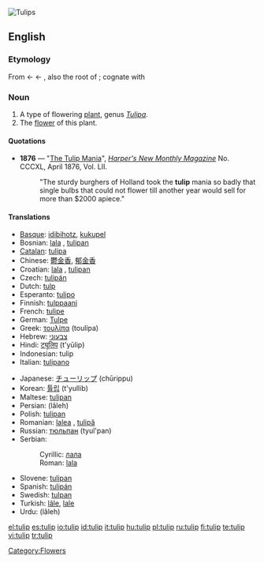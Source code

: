 [[Image:Tulip - floriade canberra.jpg|thumb|Tulips]]
{{wikipedia}}
{{commonspar|Tulipa}}
==English==

===Etymology===
From {{L.}} {{term|tulipa|lang=la}} ← {{Turk.}} {{term|tülbend}} ← {{Pers.}} {{term|دلبند|tr=dulbend||sc=fa-Arab}}, also the root of {{term|turban}}; cognate with {{Mazan.}} {{term|تولیپ||tulip|sc=fa-Arab}}

===Noun===
{{en-noun}}

# A type of flowering [[plant]], genus ''[[Tulipa]]''.
# The [[flower]] of this plant.

====Quotations====
*'''1876''' —  "[[s:The Tulip Mania|The Tulip Mania]]", ''[[w:Harper's Magazine|Harper's New Monthly Magazine]]'' No. CCCXL, April 1876, Vol. LII.
*:"The sturdy burghers of Holland took the '''tulip''' mania so badly that single bulbs that could not flower till another year would sell for more than $2000 apiece."

====Translations====
{{top}}
*[[Basque]]: [[idibihotz]], [[kukupel]]
*Bosnian: [[lala#Bosnian|lala]] {{f}}, [[tulipan#Bosnian|tulipan]] {{m}}
*[[Catalan]]: [[tulipa]] {{f}}
*Chinese: [[鬱金香]], [[郁金香]]
*Croatian: [[lala#Croatian|lala]] {{f}}, [[tulipan#Croatian|tulipan]] {{m}}
*Czech: [[tulipán]] {{m}}
*Dutch: [[tulp]] {{f}}
*Esperanto: [[tulipo]]
*Finnish: [[tulppaani]]
*French: [[tulipe]] {{f}}
*German: [[Tulpe]] {{f}}
*Greek: [[τουλίπα]] {{f}} (toul&iacute;pa)
*Hebrew: [[צבעוני]]
*Hindi: [[ट्यूलिप]] (t'yūlip)
*Indonesian: tulip
*Italian: [[tulipano]] {{m}}
{{mid}}
*Japanese: [[チューリップ]] (chūrippu)
*Korean: [[튤립]] (t'yullib)
*Maltese: [[tulipan]]
*Persian: {{FAchar|[[لاله]]}} (lâleh)
*Polish: [[tulipan]] {{m}}
*Romanian: [[lalea]] {{f}}, [[tulipă]]
*Russian: [[тюльпан]] {{m}} (tyul'pan)
*Serbian:
*:Cyrillic: [[лала#Serbian|лала]] {{f}}
*:Roman: [[lala#Serbian|lala]] {{f}}
*Slovene: [[tulipan]] {{m}}
*Spanish: [[tulipán]] {{m}}
*Swedish: [[tulpan]]
*Turkish: [[lâle]], [[lale]]
*Urdu: {{URchar|[[لالہ]]}} (lâleh)
{{bottom}}

[[Category:Flowers]]

[[el:tulip]]
[[es:tulip]]
[[io:tulip]]
[[id:tulip]]
[[it:tulip]]
[[hu:tulip]]
[[pl:tulip]]
[[ru:tulip]]
[[fi:tulip]]
[[te:tulip]]
[[vi:tulip]]
[[tr:tulip]]